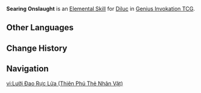 {{About|the Character Card Skill for [[Genius Invokation TCG]]|the Playable Character Talent|Searing Onslaught}}
{{Genius Invokation TCG Skill Infobox
|title      = Searing Onslaught
|image      = Searing Onslaught Character Card Skill.png
|type       = Elemental Skill
|character  = Diluc
|element    = Pyro
|matching   = 3
|effect     = Deals 3 {{Color|Pyro DMG}}. For the third use of this Skill each Round, deals +2 DMG.
|order      = 2
}}
'''Searing Onslaught''' is an [[Character Card Elemental Skill|Elemental Skill]] for [[Diluc (Character Card)|Diluc]] in [[Genius Invokation TCG]].

==Other Languages==
{{Transclude|Searing Onslaught|Other Languages}}

==Change History==
{{Change History|3.3}}

==Navigation==
{{Genius Invokation TCG Skill Navbox|Diluc}}

[[vi:Lưỡi Đao Rực Lửa (Thiên Phú Thẻ Nhân Vật)]]